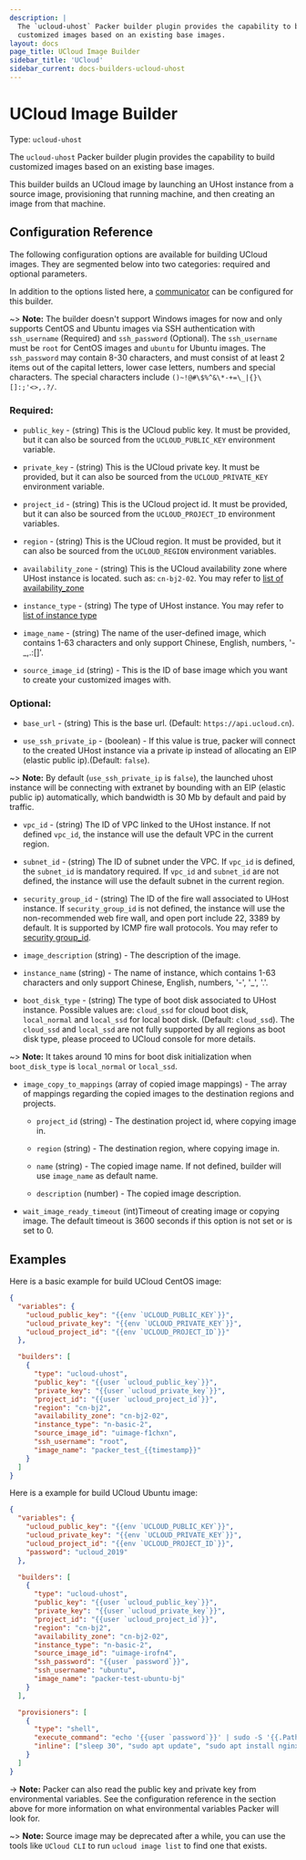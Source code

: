 ```yaml
---
description: |
  The `ucloud-uhost` Packer builder plugin provides the capability to build
  customized images based on an existing base images.
layout: docs
page_title: UCloud Image Builder
sidebar_title: 'UCloud'
sidebar_current: docs-builders-ucloud-uhost
---
```


# UCloud Image Builder

Type: `ucloud-uhost`

The `ucloud-uhost` Packer builder plugin provides the capability to build
customized images based on an existing base images.

This builder builds an UCloud image by launching an UHost instance from a source image,
provisioning that running machine, and then creating an image from that machine.

## Configuration Reference

The following configuration options are available for building UCloud images. They are
segmented below into two categories: required and optional parameters.

In addition to the options listed here, a
[communicator](../templates/communicator) can be configured for this
builder.

~> **Note:** The builder doesn't support Windows images for now and only supports CentOS and Ubuntu images via SSH authentication with `ssh_username` (Required) and `ssh_password` (Optional). The `ssh_username` must be `root` for CentOS images and `ubuntu` for Ubuntu images. The `ssh_password` may contain 8-30 characters, and must consist of at least 2 items out of the capital letters, lower case letters, numbers and special characters. The special characters include `()~!@#\$%^&\*-+=\_|{}\[]:;'<>,.?/`.

### Required:

- `public_key` - (string) This is the UCloud public key. It must be provided, but it can also be sourced from the `UCLOUD_PUBLIC_KEY` environment variable.

- `private_key` - (string) This is the UCloud private key. It must be provided, but it can also be sourced from the `UCLOUD_PRIVATE_KEY` environment variable.

- `project_id` - (string) This is the UCloud project id. It must be provided, but it can also be sourced from the `UCLOUD_PROJECT_ID` environment variables.

- `region` - (string) This is the UCloud region. It must be provided, but it can also be sourced from the `UCLOUD_REGION` environment variables.

- `availability_zone` - (string) This is the UCloud availability zone where UHost instance is located. such as: `cn-bj2-02`. You may refer to [list of availability_zone](https://docs.ucloud.cn/api/summary/regionlist)

- `instance_type` - (string) The type of UHost instance. You may refer to [list of instance type](https://docs.ucloud.cn/compute/terraform/specification/instance)

- `image_name` - (string) The name of the user-defined image, which contains 1-63 characters and only support Chinese, English, numbers, '-\_,.:[]'.

- `source_image_id` (string) - This is the ID of base image which you want to create your customized images with.

### Optional:

- `base_url` - (string) This is the base url. (Default: `https://api.ucloud.cn`).

- `use_ssh_private_ip` - (boolean) - If this value is true, packer will connect to the created UHost instance via a private ip instead of allocating an EIP (elastic public ip).(Default: `false`).

~> **Note:** By default (`use_ssh_private_ip` is `false`), the launched uhost instance will be connecting with extranet by bounding with an EIP (elastic public ip) automatically, which bandwidth is 30 Mb by default and paid by traffic.

- `vpc_id` - (string) The ID of VPC linked to the UHost instance. If not defined `vpc_id`, the instance will use the default VPC in the current region.

- `subnet_id` - (string) The ID of subnet under the VPC. If `vpc_id` is defined, the `subnet_id` is mandatory required. If `vpc_id` and `subnet_id` are not defined, the instance will use the default subnet in the current region.

- `security_group_id` - (string) The ID of the fire wall associated to UHost instance. If `security_group_id` is not defined,
  the instance will use the non-recommended web fire wall, and open port include 22, 3389 by default. It is supported by ICMP fire wall protocols.
  You may refer to [security group_id](https://docs.ucloud.cn/network/firewall/firewall).

- `image_description` (string) - The description of the image.

- `instance_name` (string) - The name of instance, which contains 1-63 characters and only support Chinese, English, numbers, '-', '\_', '.'.

- `boot_disk_type` - (string) The type of boot disk associated to UHost instance.
  Possible values are: `cloud_ssd` for cloud boot disk, `local_normal` and `local_ssd` for local boot disk. (Default: `cloud_ssd`).
  The `cloud_ssd` and `local_ssd` are not fully supported by all regions as boot disk type, please proceed to UCloud console for more details.

~> **Note:** It takes around 10 mins for boot disk initialization when `boot_disk_type` is `local_normal` or `local_ssd`.

- `image_copy_to_mappings` (array of copied image mappings) - The array of mappings regarding the copied images to the destination regions and projects.

  - `project_id` (string) - The destination project id, where copying image in.

  - `region` (string) - The destination region, where copying image in.

  - `name` (string) - The copied image name. If not defined, builder will use `image_name` as default name.

  - `description` (number) - The copied image description.

- `wait_image_ready_timeout` (int)Timeout of creating image or copying image. The default timeout is 3600 seconds if this option is not set or is set to 0.

## Examples

Here is a basic example for build UCloud CentOS image:

```json
{
  "variables": {
    "ucloud_public_key": "{{env `UCLOUD_PUBLIC_KEY`}}",
    "ucloud_private_key": "{{env `UCLOUD_PRIVATE_KEY`}}",
    "ucloud_project_id": "{{env `UCLOUD_PROJECT_ID`}}"
  },

  "builders": [
    {
      "type": "ucloud-uhost",
      "public_key": "{{user `ucloud_public_key`}}",
      "private_key": "{{user `ucloud_private_key`}}",
      "project_id": "{{user `ucloud_project_id`}}",
      "region": "cn-bj2",
      "availability_zone": "cn-bj2-02",
      "instance_type": "n-basic-2",
      "source_image_id": "uimage-f1chxn",
      "ssh_username": "root",
      "image_name": "packer_test_{{timestamp}}"
    }
  ]
}
```

Here is a example for build UCloud Ubuntu image:

```json
{
  "variables": {
    "ucloud_public_key": "{{env `UCLOUD_PUBLIC_KEY`}}",
    "ucloud_private_key": "{{env `UCLOUD_PRIVATE_KEY`}}",
    "ucloud_project_id": "{{env `UCLOUD_PROJECT_ID`}}",
    "password": "ucloud_2019"
  },

  "builders": [
    {
      "type": "ucloud-uhost",
      "public_key": "{{user `ucloud_public_key`}}",
      "private_key": "{{user `ucloud_private_key`}}",
      "project_id": "{{user `ucloud_project_id`}}",
      "region": "cn-bj2",
      "availability_zone": "cn-bj2-02",
      "instance_type": "n-basic-2",
      "source_image_id": "uimage-irofn4",
      "ssh_password": "{{user `password`}}",
      "ssh_username": "ubuntu",
      "image_name": "packer-test-ubuntu-bj"
    }
  ],

  "provisioners": [
    {
      "type": "shell",
      "execute_command": "echo '{{user `password`}}' | sudo -S '{{.Path}}'",
      "inline": ["sleep 30", "sudo apt update", "sudo apt install nginx -y"]
    }
  ]
}
```

-> **Note:** Packer can also read the public key and private key from
environmental variables. See the configuration reference in the section above
for more information on what environmental variables Packer will look for.

~> **Note:** Source image may be deprecated after a while, you can use the tools like `UCloud CLI` to run `ucloud image list` to find one that exists.
